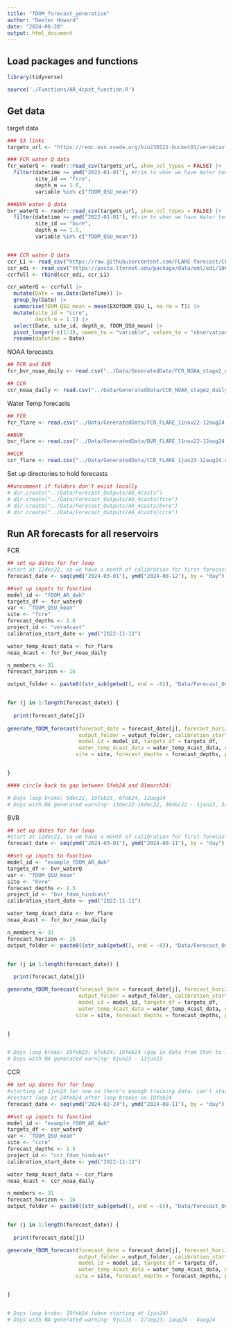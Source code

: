 ```yaml
---
title: "fDOM_forecast_generation"
author: "Dexter Howard"
date: "2024-06-28"
output: html_document
---
```



## Load packages and functions 

```r
library(tidyverse)

source('./Functions/AR_4cast_function.R')

```


## Get data 

target data 
```r
### S3 links 
targets_url <- "https://renc.osn.xsede.org/bio230121-bucket01/vera4cast/targets/project_id=vera4cast/duration=P1D/daily-insitu-targets.csv.gz"

### FCR water Q data
fcr_waterQ <- readr::read_csv(targets_url, show_col_types = FALSE) |>
  filter(datetime >= ymd("2022-01-01"), #trim to when we have Water temp 4casts
         site_id == "fcre",
         depth_m == 1.6,
         variable %in% c("fDOM_QSU_mean"))

###BVR water Q data
bvr_waterQ <- readr::read_csv(targets_url, show_col_types = FALSE) |>
  filter(datetime >= ymd("2022-01-01"), #trim to when we have Water temp 4casts
         site_id == "bvre",
         depth_m == 1.5,
         variable %in% c("fDOM_QSU_mean"))


### CCR water Q data
ccr_L1 <- read_csv("https://raw.githubusercontent.com/FLARE-forecast/CCRE-data/ccre-dam-data-qaqc/ccre-waterquality_L1.csv")
ccr_edi <- read_csv("https://pasta.lternet.edu/package/data/eml/edi/1069/2/ea78dd541e089687af1f4c4b550bc9ca" )
ccrfull <- rbind(ccr_edi, ccr_L1)

ccr_waterQ <- ccrfull |> 
  mutate(Date = as.Date(DateTime)) |> 
  group_by(Date) |> 
  summarise(fDOM_QSU_mean = mean(EXOfDOM_QSU_1, na.rm = T)) |> 
  mutate(site_id = "ccre",
         depth_m = 1.5) |> 
  select(Date, site_id, depth_m, fDOM_QSU_mean) |> 
  pivot_longer(-c(1:3), names_to = "variable", values_to = "observation") |> 
  rename(datetime = Date)


```


NOAA forecasts 
```r
## FCR and BVR 
fcr_bvr_noaa_daily <- read.csv("../Data/GeneratedData/FCR_NOAA_stage2_dailyaverage_27sep20-12aug24.csv")

## CCR
ccr_noaa_daily <- read.csv("../Data/GeneratedData/CCR_NOAA_stage2_dailyaverage_29sep20-12aug24.csv")

```


Water Temp forecasts 
```r
## FCR 
fcr_flare <- read.csv("../Data/GeneratedData/FCR_FLARE_11nov22-12aug24.csv")

##BVR 
bvr_flare <- read.csv("../Data/GeneratedData/BVR_FLARE_11nov22-12aug24.csv")

##CCR 
ccr_flare <- read.csv("../Data/GeneratedData/CCR_FLARE_1jan23-12aug24.csv")

```

Set up directories to hold forecasts

```r
##uncomment if folders don't exist locally
# dir.create("../Data/Forecast_Outputs/AR_4casts")
# dir.create("../Data/Forecast_Outputs/AR_4casts/fcre")
# dir.create("../Data/Forecast_Outputs/AR_4casts/bvre")
# dir.create("../Data/Forecast_Outputs/AR_4casts/ccre")

```


## Run AR forecasts for all reservoirs

FCR
```r
## set up dates for for loop
#start at 12dec22, so we have a month of calibration for first forecast and go to end of data set 
forecast_date <- seq(ymd("2024-03-01"), ymd("2024-08-12"), by = "day")

##set up inputs to function
model_id <- "fDOM_AR_dwh"
targets_df <- fcr_waterQ
var <- "fDOM_QSU_mean"
site <- "fcre"
forecast_depths <- 1.6
project_id <- "vera4cast"
calibration_start_date <- ymd("2022-11-11")

water_temp_4cast_data <- fcr_flare
noaa_4cast <- fcr_bvr_noaa_daily

n_members <- 31
forecast_horizon <- 16

output_folder <- paste0((str_sub(getwd(), end = -8)), "Data/Forecast_Outputs/AR_4casts/fcre/", model_id, "_", site, "_")


for (j in 1:length(forecast_date)) {
  
  print(forecast_date[j]) 
  
generate_fDOM_forecast(forecast_date = forecast_date[j], forecast_horizon = forecast_horizon, n_members = n_members,
                       output_folder = output_folder, calibration_start_date = calibration_start_date,
                       model_id = model_id, targets_df = targets_df,
                       water_temp_4cast_data = water_temp_4cast_data, noaa_4cast = noaa_4cast, var = var,
                      site = site, forecast_depths = forecast_depths, project_id = project_id)


}

#### circle back to gap between 5feb24 and 01march24: 

# Days loop broke: 5dec22, 19feb23, 6feb24, 12aug24
# Days with NA generated warning: 13dec22-16dec22, 30dec22 - 1jan23, 5aug23 - 8aug23, 2jul24 - 8jul24

```


BVR
```r
## set up dates for for loop
#start at 12dec22, so we have a month of calibration for first forecast and go to end of data set 
forecast_date <- seq(ymd("2024-03-01"), ymd("2024-08-11"), by = "day")

##set up inputs to function
model_id <- "example_fDOM_AR_dwh"
targets_df <- bvr_waterQ
var <- "fDOM_QSU_mean"
site <- "bvre"
forecast_depths <- 1.5
project_id <- "bvr_fdom_hindcast"
calibration_start_date <- ymd("2022-11-11")

water_temp_4cast_data <- bvr_flare
noaa_4cast <- fcr_bvr_noaa_daily

n_members <- 31
forecast_horizon <- 16
output_folder <- paste0((str_sub(getwd(), end = -8)), "Data/Forecast_Outputs/AR_4casts/bvre/", model_id, "_", site, "_")


for (j in 1:length(forecast_date)) {
  
  print(forecast_date[j]) 

generate_fDOM_forecast(forecast_date = forecast_date[j], forecast_horizon = forecast_horizon, n_members = n_members,
                       output_folder = output_folder, calibration_start_date = calibration_start_date,
                       model_id = model_id, targets_df = targets_df,
                       water_temp_4cast_data = water_temp_4cast_data, noaa_4cast = noaa_4cast, var = var,
                      site = site, forecast_depths = forecast_depths, project_id = project_id)


}


# Days loop broke: 19feb23; 6feb24; 19feb24 (gap in data from then to 1mar24); ends 10aug24
# Days with NA generated warning: 8jun23 - 13jun23 

```


CCR
```r
## set up dates for for loop
#starting at 1jun23 for now so there's enough training data: can't start at 13march23 without getting NAs, maybe spend some time finetunning where we can start w/out getting NAs
#restart loop at 24feb24 after loop breaks on 19feb24
forecast_date <- seq(ymd("2024-02-24"), ymd("2024-08-11"), by = "day")

##set up inputs to function
model_id <- "example_fDOM_AR_dwh"
targets_df <- ccr_waterQ
var <- "fDOM_QSU_mean"
site <- "ccre"
forecast_depths <- 1.5
project_id <- "ccr_fdom_hindcast"
calibration_start_date <- ymd("2022-11-11")

water_temp_4cast_data <- ccr_flare
noaa_4cast <- ccr_noaa_daily

n_members <- 31
forecast_horizon <- 16
output_folder <- paste0((str_sub(getwd(), end = -8)), "Data/Forecast_Outputs/AR_4casts/ccre/", model_id, "_", site, "_")


for (j in 1:length(forecast_date)) {
  
  print(forecast_date[j]) 

generate_fDOM_forecast(forecast_date = forecast_date[j], forecast_horizon = forecast_horizon, n_members = n_members,
                       output_folder = output_folder, calibration_start_date = calibration_start_date,
                       model_id = model_id, targets_df = targets_df,
                       water_temp_4cast_data = water_temp_4cast_data, noaa_4cast = noaa_4cast, var = var,
                      site = site, forecast_depths = forecast_depths, project_id = project_id)


}


# Days loop broke: 19feb24 (when starting at 1jun24)
# Days with NA generated warning: 9jul23 - 17sep23; 1aug24 - 4aug24

```




